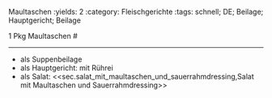 Maultaschen
:yields: 2
:category: Fleischgerichte
:tags: schnell; DE; Beilage; Hauptgericht; Beilage

1 Pkg Maultaschen
#

---
* als Suppenbeilage
* als Hauptgericht: mit Rührei
* als Salat: <<sec.salat_mit_maultaschen_und_sauerrahmdressing,Salat mit Maultaschen und Sauerrahmdressing>>


